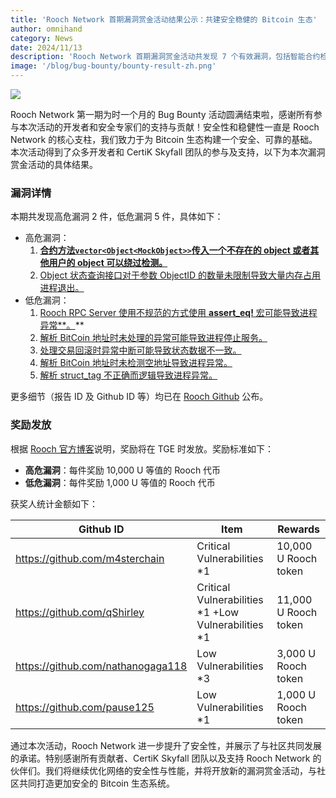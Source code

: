 ```yaml
---
title: 'Rooch Network 首期漏洞赏金活动结果公示：共建安全稳健的 Bitcoin 生态'
author: omnihand
category: News
date: 2024/11/13
description: 'Rooch Network 首期漏洞赏金活动共发现 7 个有效漏洞，包括智能合约检测绕过、内存占用等关键问题。本文详细阐述了漏洞分析、奖励分配机制，以及与 CertiK Skyfall 团队合作提升网络安全性的成果。'
image: '/blog/bug-bounty/bounty-result-zh.png'
---
```



<PostHeader />

![](/blog/bug-bounty/bounty-result-zh.png)

Rooch Network 第一期为时一个月的 Bug Bounty 活动圆满结束啦，感谢所有参与本次活动的开发者和安全专家们的支持与贡献！安全性和稳健性一直是 Rooch Network 的核心支柱，我们致力于为 Bitcoin 生态构建一个安全、可靠的基础。本次活动得到了众多开发者和 CertiK Skyfall 团队的参与及支持，以下为本次漏洞赏金活动的具体结果。

### 漏洞详情

本期共发现高危漏洞 2 件，低危漏洞 5 件，具体如下：

- 高危漏洞：
    1. [**合约方法`vector<Object<MockObject>>`传入一个不存在的 object 或者其他用户的 object 可以绕过检测。**](https://github.com/rooch-network/rooch/security/advisories/GHSA-2mh8-rvf9-mq47)
    2. [Object 状态查询接口对于参数 ObjectID 的数量未限制导致大量内存占用进程退出。](https://github.com/rooch-network/rooch/security/advisories/GHSA-q7jw-699g-rrxf)
- 低危漏洞：
    1. [Rooch RPC Server 使用不规范的方式使用 **assert_eq!** 宏可能导致进程异常**。](https://github.com/rooch-network/rooch/security/advisories/GHSA-6m8m-m9g8-rj43)** 
    2. [解析 BitCoin 地址时未处理的异常可能导致进程停止服务。](https://github.com/rooch-network/rooch/security/advisories/GHSA-r68j-jvr6-cxwv)
    3. [处理交易回滚时异常中断可能导致状态数据不一致。](https://github.com/rooch-network/rooch/security/advisories/GHSA-x8fq-xcrv-qc8r)
    4. [解析 BitCoin 地址时未检测空地址导致进程异常。](https://github.com/rooch-network/rooch/issues/2247)
    5. [解析 struct_tag 不正确而逻辑导致进程异常。](https://github.com/rooch-network/rooch/issues/2394)

更多细节（报告 ID 及 Github ID 等）均已在 [Rooch Github](https://github.com/rooch-network/rooch/issues/2850) 公布。

### 奖励发放

根据 [Rooch 官方博客](https://rooch.network/blog/bug-bounty)说明，奖励将在 TGE 时发放。奖励标准如下：

- **高危漏洞**：每件奖励 10,000 U 等值的 Rooch 代币
- **低危漏洞**：每件奖励 1,000 U 等值的 Rooch 代币

获奖人统计金额如下： 

| Github ID                         | Item                                                | Rewards              |
|-----------------------------------|-----------------------------------------------------|----------------------|
| https://github.com/m4sterchain    | Critical Vulnerabilities *1                         | 10,000 U Rooch token |
| https://github.com/qShirley       | Critical Vulnerabilities *1 +Low Vulnerabilities *1 | 11,000 U Rooch token |
| https://github.com/nathanogaga118 | Low Vulnerabilities *3                              | 3,000 U Rooch token  |
| https://github.com/pause125       | Low Vulnerabilities *1                              | 1,000 U Rooch token  |

通过本次活动，Rooch Network 进一步提升了安全性，并展示了与社区共同发展的承诺。特别感谢所有贡献者、CertiK Skyfall 团队以及支持 Rooch Network 的伙伴们。我们将继续优化网络的安全性与性能，并将开放新的漏洞赏金活动，与社区共同打造更加安全的 Bitcoin 生态系统。
